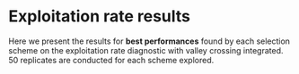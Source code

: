 # Exploitation rate results

Here we present the results for **best performances** found by each selection scheme on the exploitation rate diagnostic with valley crossing integrated.
50 replicates are conducted for each scheme explored.